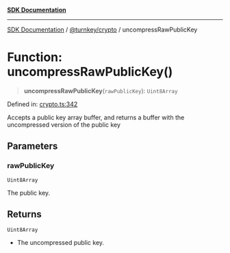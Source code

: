 [**SDK Documentation**](../../../README.mdx)

***

[SDK Documentation](../../../packages.mdx) / [@turnkey/crypto](../README.mdx) / uncompressRawPublicKey

# Function: uncompressRawPublicKey()

> **uncompressRawPublicKey**(`rawPublicKey`): `Uint8Array`

Defined in: [crypto.ts:342](https://github.com/tkhq/sdk/blob/fd49bfe86475c8603b3eb385aa101efa36fa32fc/packages/crypto/src/crypto.ts#L342)

Accepts a public key array buffer, and returns a buffer with the uncompressed version of the public key

## Parameters

### rawPublicKey

`Uint8Array`

The public key.

## Returns

`Uint8Array`

- The uncompressed public key.
